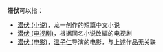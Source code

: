'''潜伏'''可以指：
*[[潜伏_(小说)|潜伏 (小说)]]，龙一创作的短篇中文小说
*[[潜伏_(电视剧)|潜伏 (电视剧)]]，根据同名小说改編的电视剧
*[[潜伏_(电影)|潜伏 (电影)]]，[[溫子仁|温子仁]]导演的电影，与上述作品无关联
{{Disambig|Q|Cat=二字消歧义}}